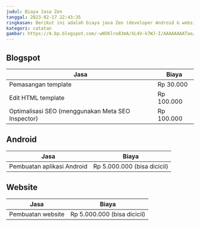```yaml
---
judul: Biaya Jasa Zen
tanggal: 2023-02-17 22:43:35
ringkasan: Berikut ini adalah biaya jasa Zen (developer Android & website) yang kami tawarkan.
kategori: catatan
gambar: https://4.bp.blogspot.com/-wN5Klro83mA/XL4V-k7WJ-I/AAAAAAAATao/WLoyR55kxQYlAWZ-Yi1di4iXdPQaLYRygCLcBGAs/s1600/mikunote.jpg
---
```


## Blogspot

| Jasa                                              | Biaya      |
| ------------------------------------------------- | ---------- |
| Pemasangan template                               | Rp 30.000  |
| Edit HTML template                                | Rp 100.000 |
| Optimalisasi SEO (menggunakan Meta SEO Inspector) | Rp 100.000 |

## Android

| Jasa                       | Biaya                       |
| -------------------------- | --------------------------- |
| Pembuatan aplikasi Android | Rp 5.000.000 (bisa dicicil) |

## Website

| Jasa              | Biaya                       |
| ----------------- | --------------------------- |
| Pembuatan website | Rp 5.000.000 (bisa dicicil) |
